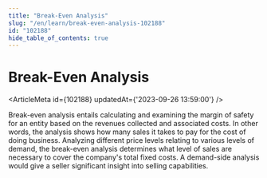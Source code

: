 ```yaml
---
title: "Break-Even Analysis"
slug: "/en/learn/break-even-analysis-102188"
id: "102188"
hide_table_of_contents: true
---
```



# Break-Even Analysis

<ArticleMeta id={102188} updatedAt={'2023-09-26 13:59:00'} />
<div className='border-solid border-b border-t-0 my-4 border-[var(--ifm-color-gray-300)]' />

Break-even analysis entails calculating and examining the margin of safety for an entity based on the revenues collected and associated costs. In other words, the analysis shows how many sales it takes to pay for the cost of doing business. Analyzing different price levels relating to various levels of demand, the break-even analysis determines what level of sales are necessary to cover the company's total fixed costs. A demand-side analysis would give a seller significant insight into selling capabilities.
